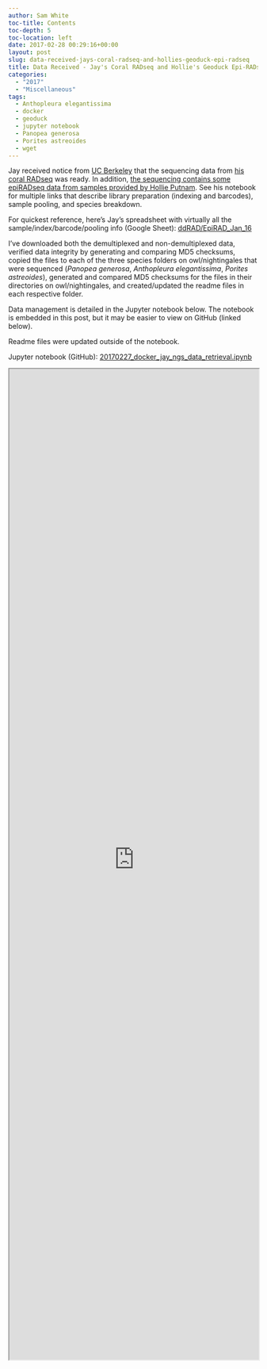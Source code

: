 ```yaml
---
author: Sam White
toc-title: Contents
toc-depth: 5
toc-location: left
date: 2017-02-28 00:29:16+00:00
layout: post
slug: data-received-jays-coral-radseq-and-hollies-geoduck-epi-radseq
title: Data Received - Jay's Coral RADseq and Hollie's Geoduck Epi-RADseq
categories:
  - "2017"
  - "Miscellaneous"
tags:
  - Anthopleura elegantissima
  - docker
  - geoduck
  - jupyter notebook
  - Panopea generosa
  - Porites astreoides
  - wget
---
```


Jay received notice from [UC Berkeley](https://qb3.berkeley.edu/gsl/) that the sequencing data from [his coral RADseq](http://onsnetwork.org/jdimond/2017/02/14/rad-library-prep/) was ready. In addition, [the sequencing contains some epiRADseq data from samples provided by Hollie Putnam](https://hputnam.github.io/Putnam_Lab_Notebook/Geoduck_Larval_DNA_Extractions/). See his notebook for multiple links that describe library preparation (indexing and barcodes), sample pooling, and species breakdown.

For quickest reference, here's Jay's spreadsheet with virtually all the sample/index/barcode/pooling info (Google Sheet): [ddRAD/EpiRAD_Jan_16](https://docs.google.com/spreadsheets/d/1zS7lGuESGLiRUs8qdDf1aYxaYBmNHnwx51YtsAs83O4/edit#gid=1930556752)

I've downloaded both the demultiplexed and non-demultiplexed data, verified data integrity by generating and comparing MD5 checksums, copied the files to each of the three species folders on owl/nightingales that were sequenced (_Panopea generosa_, _Anthopleura elegantissima_, _Porites astreoides_), generated and compared MD5 checksums for the files in their directories on owl/nightingales, and created/updated the readme files in each respective folder.




Data management is detailed in the Jupyter notebook below. The notebook is embedded in this post, but it may be easier to view on GitHub (linked below).

Readme files were updated outside of the notebook.

Jupyter notebook (GitHub): [20170227_docker_jay_ngs_data_retrieval.ipynb](https://github.com/sr320/LabDocs/blob/master/jupyter_nbs/sam/20170227_docker_jay_ngs_data_retrieval.ipynb)

<iframe src="https://render.githubusercontent.com/view/ipynb?commit=65febaac781eab05c13d38bbd7f1b6cfb2c5dc3d&enc_url=68747470733a2f2f7261772e67697468756275736572636f6e74656e742e636f6d2f73723332302f4c6162446f63732f363566656261616337383165616230356331336433386262643766316236636662326335646333642f6a7570797465725f6e62732f73616d2f32303137303232375f646f636b65725f6a61795f6e67735f646174615f72657472696576616c2e6970796e62&nwo=sr320%2FLabDocs&path=jupyter_nbs%2Fsam%2F20170227_docker_jay_ngs_data_retrieval.ipynb&repository_id=13746500#56f5c595-c4e5-419d-9c38-78290d1996f1" width="100%" height="2000" scrolling="yes"></iframe>
